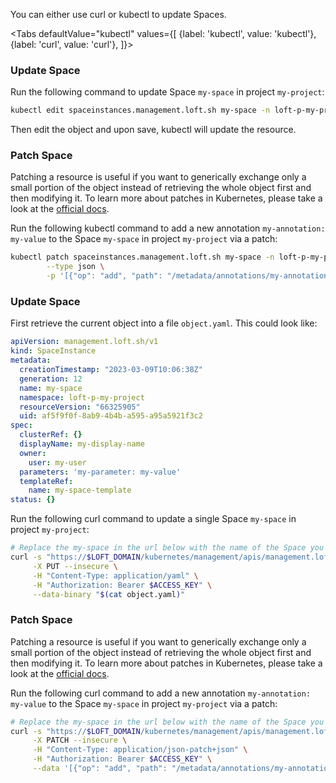 

You can either use curl or kubectl to update Spaces.

<Tabs
    defaultValue="kubectl"
    values={[
      {label: 'kubectl', value: 'kubectl'},
      {label: 'curl', value: 'curl'},
    ]}>
  <TabItem value="kubectl">


### Update Space

Run the following command to update Space `my-space` in project `my-project`:
```bash
kubectl edit spaceinstances.management.loft.sh my-space -n loft-p-my-project
```

Then edit the object and upon save, kubectl will update the resource.

### Patch Space

Patching a resource is useful if you want to generically exchange only a small portion of the object instead of retrieving the whole object first and then modifying it.
To learn more about patches in Kubernetes, please take a look at the [official docs](https://kubernetes.io/docs/tasks/manage-kubernetes-objects/update-api-object-kubectl-patch/#use-a-json-merge-patch-to-update-a-deployment).

Run the following kubectl command to add a new annotation `my-annotation: my-value` to the Space `my-space` in project `my-project` via a patch:
```bash
kubectl patch spaceinstances.management.loft.sh my-space -n loft-p-my-project \
        --type json \
        -p '[{"op": "add", "path": "/metadata/annotations/my-annotation", "value": "my-value"}]'
```


  </TabItem>
  <TabItem value="curl">


### Update Space

First retrieve the current object into a file `object.yaml`. This could look like:
```yaml
apiVersion: management.loft.sh/v1
kind: SpaceInstance
metadata:
  creationTimestamp: "2023-03-09T10:06:38Z"
  generation: 12
  name: my-space
  namespace: loft-p-my-project
  resourceVersion: "66325905"
  uid: af5f9f0f-8ab9-4b4b-a595-a95a5921f3c2
spec:
  clusterRef: {}
  displayName: my-display-name
  owner:
    user: my-user
  parameters: 'my-parameter: my-value'
  templateRef:
    name: my-space-template
status: {}

```

Run the following curl command to update a single Space `my-space` in project `my-project`:
```bash
# Replace the my-space in the url below with the name of the Space you want to update
curl -s "https://$LOFT_DOMAIN/kubernetes/management/apis/management.loft.sh/v1/namespaces/loft-p-my-project/spaceinstances/my-space" \
     -X PUT --insecure \
     -H "Content-Type: application/yaml" \
     -H "Authorization: Bearer $ACCESS_KEY" \
     --data-binary "$(cat object.yaml)"
```

### Patch Space

Patching a resource is useful if you want to generically exchange only a small portion of the object instead of retrieving the whole object first and then modifying it.
To learn more about patches in Kubernetes, please take a look at the [official docs](https://kubernetes.io/docs/tasks/manage-kubernetes-objects/update-api-object-kubectl-patch/#use-a-json-merge-patch-to-update-a-deployment).

Run the following curl command to add a new annotation `my-annotation: my-value` to the Space `my-space` in project `my-project` via a patch:
```bash
# Replace the my-space in the url below with the name of the Space you want to update
curl -s "https://$LOFT_DOMAIN/kubernetes/management/apis/management.loft.sh/v1/namespaces/loft-p-my-project/spaceinstances/my-space" \
     -X PATCH --insecure \
     -H "Content-Type: application/json-patch+json" \
     -H "Authorization: Bearer $ACCESS_KEY" \
     --data '[{"op": "add", "path": "/metadata/annotations/my-annotation", "value": "my-value"}]'
```


  </TabItem>
</Tabs>
